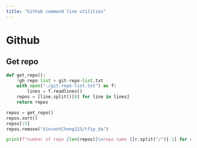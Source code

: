 ```yaml
---
title: "Github command line utilities"
---
```


# Github

## Get repo
```python
def get_repo():   
    !gh repo list > git-repo-list.txt
    with open("./git-repo-list.txt") as f:
        lines = f.readlines()
    repos = [line.split()[0] for line in lines]
    return repos

repos = get_repo()
repos.sort()
repos[:5]
repos.remove("VincentChong123/tfip_da")
```

```python
print(f"number of repo {len(repos)}\nrepo name {[r.split("/")[-1] for r in repos[:5]]}")
```
